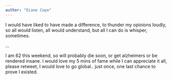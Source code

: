 ```yaml
---
author: "Diane Cope"
---
```


I would have liked to have made a difference, to thunder my opinions  loudly, so all would listen, all would understand, but all I can do is whisper, sometimes.

...

I am 62 this weekend, so will probably die soon, or get alzheimers or be rendered insane. I would love my 5 mins of fame while I can appreciate it all, please retweet, I would love to go global.. just once, one last chance to prove I existed.
